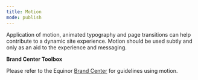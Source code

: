 ```yaml
---
title: Motion
mode: publish
---
```


Application of motion, animated typography and page transitions can help contribute to a dynamic site experience. Motion should be used subtly and only as an aid to the experience and messaging. 


**Brand Center Toolbox**

Please refer to the Equinor [Brand Center](https://communicationtoolbox.equinor.com/brandcenter/en/equinorbc/component/default/2037 "Brand Center Toolbox Guidelines") for guidelines using motion. 
